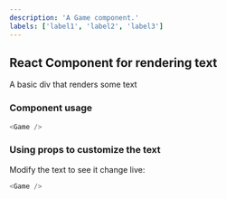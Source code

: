 ```yaml
---
description: 'A Game component.'
labels: ['label1', 'label2', 'label3']
---
```



## React Component for rendering text

A basic div that renders some text

### Component usage
```js
<Game />
```

### Using props to customize the text

Modify the text to see it change live:
```js live
<Game />
```
